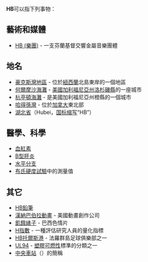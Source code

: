 '''HB'''可以指下列事物：

== 藝術和媒體 ==
*[[HB_(樂團)|HB (樂團)]] - 一支芬蘭基督交響金屬音樂團體

== 地名 ==
*[[豪克斯灣地區|豪克斯灣地區]] - 位於[[紐西蘭|紐西蘭]]北島東岸的一個地區
*[[何爾摩沙海灘_(加利福尼亞州)|何爾摩沙海灘]] - [[美國|美國]][[加利福尼亞州|加利福尼亞州]][[洛杉磯縣|洛杉磯縣]]的一座城市
*[[杭亭頓海灘|杭亭頓海灘]] - 是美國加利福尼亞州橙縣的一個城市
*[[哈得孫灣|哈得孫灣]] - 位於[[加拿大|加拿大]]東北部
*[[湖北省|湖北省]]（Hubei，[[ISO_3166-2:CN|国标缩写]]“HB”）

== 醫學、科學==
*[[血紅素|血紅素]]
*[[B型肝炎|B型肝炎]]
*[[水平分支|水平分支]]
*[[布氏硬度試驗|布氏硬度試驗]]中的測量值

==其它==
*[[鉛筆|HB鉛筆]]
*[[漢納巴伯拉動畫|漢納巴伯拉動畫]] - 美國動畫創作公司
*[[兩女一杯|飢餓婊子]] - 巴西色情片
*[[H指數|H指數]] - 一種評估研究人員的量化指標
*[[HB托爾斯港|HB托爾斯港]] - 法羅群島足球俱樂部之一
*[[UL94|UL94]] - [[塑膠|塑膠]][[可燃性|可燃性]]標準的分類之一
*[[中央車站|中央車站]]（{{lang-de|Hauptbahnhof}}）的簡稱

{{disambig|cat=二字拉丁字母縮寫消歧義}}